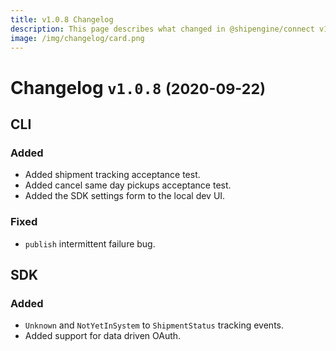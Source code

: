 ```yaml
---
title: v1.0.8 Changelog
description: This page describes what changed in @shipengine/connect v1.0.8
image: /img/changelog/card.png
---
```


Changelog `v1.0.8` <small>(2020-09-22)</small>
=========================================================

CLI
---------------------------------------

### Added
- Added shipment tracking acceptance test.
- Added cancel same day pickups acceptance test.
- Added the SDK settings form to the local dev UI.

### Fixed
- `publish` intermittent failure bug.

SDK
---------------------------------------
### Added
- `Unknown` and `NotYetInSystem` to `ShipmentStatus` tracking events.
- Added support for data driven OAuth.
